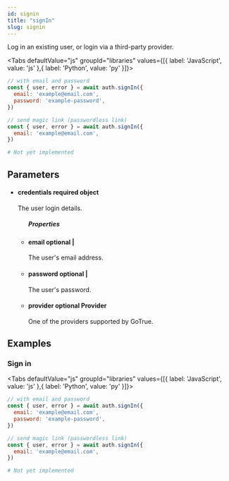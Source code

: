 ```yaml
---
id: signin
title: "signIn"
slug: signin
---
```



Log in an existing user, or login via a third-party provider.

<Tabs
  defaultValue="js"
  groupId="libraries"
  values={[{ label: 'JavaScript', value: 'js' },{ label: 'Python', value: 'py' }]}>

<TabItem value="js">

```js
// with email and password
const { user, error } = await auth.signIn({
  email: 'example@email.com',
  password: 'example-password',
})

// send magic link (passwordless link)
const { user, error } = await auth.signIn({
  email: 'example@email.com',
})
```


</TabItem>
<TabItem value="py">

```py
# Not yet implemented
```


</TabItem>

</Tabs>

## Parameters


<ul className="method-list-group">
  
<li className="method-list-item">
  <h4 className="method-list-item-label">
    <span className="method-list-item-label-name">
      credentials
    </span>
    <span className="method-list-item-label-badge required">
      required
    </span>
    <span className="method-list-item-validation">
      object
    </span>
  </h4>
  <div class="method-list-item-description">

The user login details.
  
  </div>
  
<ul className="method-list-group">
  <h5 class="method-list-title method-list-title-isChild expanded">Properties</h5>

<li className="method-list-item">
  <h4 className="method-list-item-label">
    <span className="method-list-item-label-name">
      email
    </span>
    <span className="method-list-item-label-badge false">
      optional
    </span>
    <span className="method-list-item-validation">
       | 
    </span>
  </h4>
  <div class="method-list-item-description">

The user's email address.
  
  </div>
  
</li>


<li className="method-list-item">
  <h4 className="method-list-item-label">
    <span className="method-list-item-label-name">
      password
    </span>
    <span className="method-list-item-label-badge false">
      optional
    </span>
    <span className="method-list-item-validation">
       | 
    </span>
  </h4>
  <div class="method-list-item-description">

The user's password.
  
  </div>
  
</li>


<li className="method-list-item">
  <h4 className="method-list-item-label">
    <span className="method-list-item-label-name">
      provider
    </span>
    <span className="method-list-item-label-badge false">
      optional
    </span>
    <span className="method-list-item-validation">
      Provider
    </span>
  </h4>
  <div class="method-list-item-description">

One of the providers supported by GoTrue.
  
  </div>
  
</li>

</ul>

</li>

</ul>














## Examples

### Sign in



<Tabs
  defaultValue="js"
  groupId="libraries"
  values={[{ label: 'JavaScript', value: 'js' },{ label: 'Python', value: 'py' }]}>

<TabItem value="js">

```js
// with email and password
const { user, error } = await auth.signIn({
  email: 'example@email.com',
  password: 'example-password',
})

// send magic link (passwordless link)
const { user, error } = await auth.signIn({
  email: 'example@email.com',
})
```


</TabItem>
<TabItem value="py">

```py
# Not yet implemented
```


</TabItem>

</Tabs>